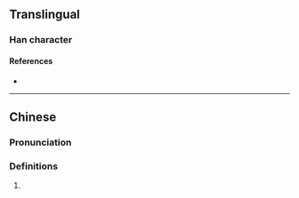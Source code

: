 {{character info/new}}
==Translingual==

===Han character===
{{Han char|rn=86|rad=火|as=05|sn=9|four=|canj=FIR|ids=⿰火台}}

====References====
* {{Han ref|kx=0668.290|dkj=18958|dj=1078.050|hdz=32198.030|uh=70B2|ud=28850}}

----

==Chinese==
{{zh-forms}}

===Pronunciation===
{{zh-pron
|m=tái
|cat=
}}

===Definitions===
{{zh-hanzi}}

# {{rfdef|zh}}